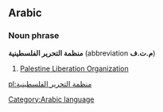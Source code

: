 ==Arabic==
===Noun phrase=== <!-- is it a proper noun? -->
'''منظمة التحرير الفلسطينية''' (abbreviation '''م.ت.ف''')

#[[w:Palestine Liberation Organization|Palestine Liberation Organization]]

[[pl:منظمة التحرير الفلسطينية]]
[[Category:Arabic language]]